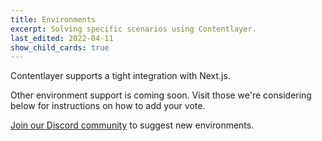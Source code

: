 ```yaml
---
title: Environments
excerpt: Solving specific scenarios using Contentlayer.
last_edited: 2022-04-11
show_child_cards: true
---
```


Contentlayer supports a tight integration with Next.js.

Other environment support is coming soon. Visit those we're considering below for instructions on how to add your vote.

[Join our Discord community](https://discord.gg/rytFErsARm) to suggest new environments.
